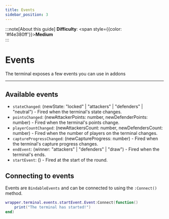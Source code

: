 ```yaml
---
title: Events
sidebar_position: 3
---
```



<Metatags/>

:::note[About this guide]
**Difficulty**: <span style={{color: '#f4e380ff'}}>**Medium**</span> <br />
:::

# Events

The terminal exposes a few events you can use in addons

---

## Available events

- `stateChanged`: (newState: "locked" | "attackers" | "defenders" | "neutral") - Fired when the terminal's state changes.
- `pointsChanged`: (newAttackerPoints: number, newDefenderPoints: number) - Fired when the terminal's points change.
- `playerCountChanged`: (newAttackersCount: number, newDefendersCount: number) - Fired when the number of players on the terminal changes.
- `captureProgressChanged`: (newCaptureProgress: number) - Fired when the terminal's capture progress changes.
- `endEvent`: (winner: "attackers" | "defenders" | "draw") - Fired when the terminal's ends.
- `startEvent`: () - Fired at the start of the round.

## Connecting to events

Events are `BindableEvents` and can be connected to using the `:Connect()` method.
```lua
wrapper.terminal.events.startEvent.Event:Connect(function()
	print("The terminal has started!")
end)
```